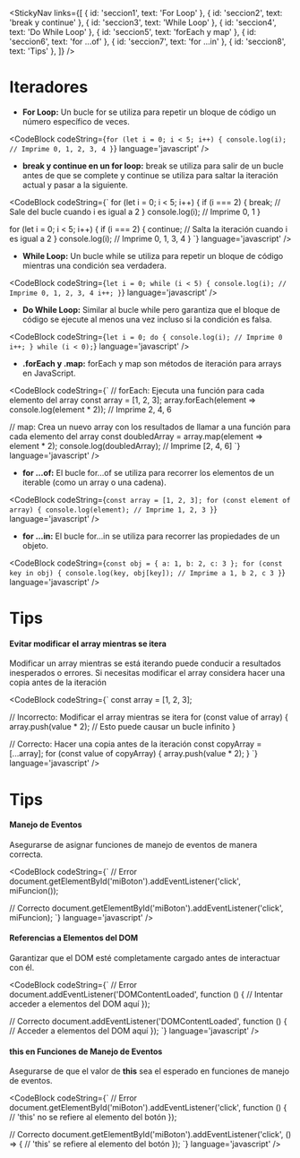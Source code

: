 
<StickyNav
  links={[
    { id: 'seccion1', text: 'For Loop' },
    { id: 'seccion2', text: 'break y continue' },
    { id: 'seccion3', text: 'While Loop' },
    { id: 'seccion4', text: 'Do While Loop' },
    { id: 'seccion5', text: 'forEach y map' },
    { id: 'seccion6', text: 'for ...of' },
    { id: 'seccion7', text: 'for ...in' },
    { id: 'seccion8', text: 'Tips' },
  ]}
/>

# Iteradores

<a id="seccion1"></a>
- **For Loop:** Un bucle for se utiliza para repetir un bloque de código un número específico de veces.

<CodeBlock
  codeString={`
  for (let i = 0; i < 5; i++) {
    console.log(i); // Imprime 0, 1, 2, 3, 4
  }
  `} 
  language='javascript'
/>

<a id="seccion2"></a>
- **break y continue en un for loop:** break se utiliza para salir de un bucle antes de que se complete y continue se utiliza para saltar la iteración actual y pasar a la siguiente.

<CodeBlock
  codeString={`
  for (let i = 0; i < 5; i++) {
    if (i === 2) {
      break; // Sale del bucle cuando i es igual a 2
    }
    console.log(i); // Imprime 0, 1
  }

  for (let i = 0; i < 5; i++) {
    if (i === 2) {
      continue; // Salta la iteración cuando i es igual a 2
    }
    console.log(i); // Imprime 0, 1, 3, 4
  }
  `} 
  language='javascript'
/>

<a id="seccion3"></a>
- **While Loop:** Un bucle while se utiliza para repetir un bloque de código mientras una condición sea verdadera.

<CodeBlock
  codeString={`
  let i = 0;
  while (i < 5) {
    console.log(i); // Imprime 0, 1, 2, 3, 4
    i++;
  }
  `} 
  language='javascript'
/>

<a id="seccion4"></a>
- **Do While Loop:** Similar al bucle while pero garantiza que el bloque de código se ejecute al menos una vez incluso si la condición es falsa.

<CodeBlock
  codeString={`
  let i = 0;
  do {
    console.log(i); // Imprime 0
    i++;
  } while (i < 0);
  `} 
  language='javascript'
/>

<a id="seccion5"></a>
- **.forEach y .map:** forEach y map son métodos de iteración para arrays en JavaScript.

<CodeBlock
  codeString={`
  // forEach: Ejecuta una función para cada elemento del array
  const array = [1, 2, 3];
  array.forEach(element => console.log(element * 2)); // Imprime 2, 4, 6

  // map: Crea un nuevo array con los resultados de llamar a una función para cada elemento del array
  const doubledArray = array.map(element => element * 2);
  console.log(doubledArray); // Imprime [2, 4, 6]
  `} 
  language='javascript'
/>

<a id="seccion6"></a>
- **for ...of:** El bucle for...of se utiliza para recorrer los elementos de un iterable (como un array o una cadena).

<CodeBlock
  codeString={`
  const array = [1, 2, 3];
  for (const element of array) {
    console.log(element); // Imprime 1, 2, 3
  }
  `} 
  language='javascript'
/>

<a id="seccion7"></a>
- **for ...in:** El bucle for...in se utiliza para recorrer las propiedades de un objeto.

<CodeBlock
  codeString={`
  const obj = { a: 1, b: 2, c: 3 };
  for (const key in obj) {
    console.log(key, obj[key]); // Imprime a 1, b 2, c 3
  }
  `} 
  language='javascript'
/>

<a id="seccion8"></a>
# Tips

#### Evitar modificar el array mientras se itera

Modificar un array mientras se está iterando puede conducir a resultados inesperados o errores. 
Si necesitas modificar el array considera hacer una copia antes de la iteración

<CodeBlock
  codeString={`
  const array = [1, 2, 3];

  // Incorrecto: Modificar el array mientras se itera
  for (const value of array) {
    array.push(value * 2); // Esto puede causar un bucle infinito
  }

  // Correcto: Hacer una copia antes de la iteración
  const copyArray = [...array];
  for (const value of copyArray) {
    array.push(value * 2);
  }
  `} 
  language='javascript'
/>

# Tips

#### Manejo de Eventos

Asegurarse de asignar funciones de manejo de eventos de manera correcta.

<CodeBlock
  codeString={`
  // Error
  document.getElementById('miBoton').addEventListener('click', miFuncion());

  // Correcto
  document.getElementById('miBoton').addEventListener('click', miFuncion);
  `} 
  language='javascript'
/>

#### Referencias a Elementos del DOM

Garantizar que el DOM esté completamente cargado antes de interactuar con él.

<CodeBlock
  codeString={`
  // Error
  document.addEventListener('DOMContentLoaded', function () {
    // Intentar acceder a elementos del DOM aquí
  });

  // Correcto
  document.addEventListener('DOMContentLoaded', function () {
    // Acceder a elementos del DOM aquí
  });
  `} 
  language='javascript'
/>

#### this en Funciones de Manejo de Eventos

Asegurarse de que el valor de **this** sea el esperado en funciones de manejo de eventos.

<CodeBlock
  codeString={`
  // Error
  document.getElementById('miBoton').addEventListener('click', function () {
    // 'this' no se refiere al elemento del botón
  });

  // Correcto
  document.getElementById('miBoton').addEventListener('click', () => {
    // 'this' se refiere al elemento del botón
  });
  `} 
  language='javascript'
/>